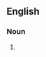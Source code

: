 ==English==

===Noun===
{{en-noun|sg=[[short]]-[[short]] [[story]]|short-short stories}}

#{{alternative spelling of|short short story}}